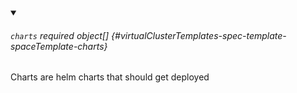 


<details className="config-field" data-expandable="true" open>
<summary>

###### `charts` <span className="config-field-required" data-required="false">required</span> <span className="config-field-type">object[]</span> <span className="config-field-default"></span> <span className="config-field-enum"></span> {#virtualClusterTemplates-spec-template-spaceTemplate-charts}

Charts are helm charts that should get deployed

</summary>

<PartialChartsreference />


</details>
